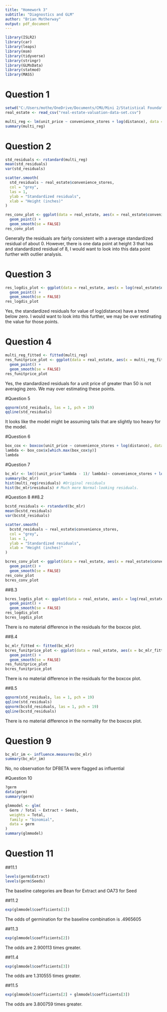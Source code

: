 ```yaml
---
title: "Homework 3"
subtitle: "Diagnostics and GLM"
author: "Brian Motherway"
output: pdf_document
---
```


```r
library(ISLR2)
library(car)
library(leaps)
library(msm)
library(tidyverse)
library(stringr)
library(GLMsData)
library(statmod)
library(MASS) 
```

# Question 1
```r
setwd("C:/Users/mothe/OneDrive/Documents/CMU/Mini 2/Statistical Foundations of Business Analytics/Data")
real_estate <- read_csv("real-estate-valuation-data-set.csv")

multi_reg <- lm(unit_price ~ convenience_stores + log(distance), data = real_estate)
summary(multi_reg)
```

# Question 2
```r
std_residuals <- rstandard(multi_reg)
mean(std_residuals)
var(std_residuals)

scatter.smooth(
  std_residuals ~ real_estate$convenience_stores,
  col = "grey",
  las = 1,
  ylab = "Standardized residuals",
  xlab = "Height (inches)"
)

res_conv_plot <- ggplot(data = real_estate, aes(x = real_estate$convenience_stores, y = std_residuals)) +
  geom_point() +
  geom_smooth(se = FALSE)
res_conv_plot
```
Generally the residuals are fairly consistent with a average standardized residual of about 0. However, there is one data point at height 3 that has and standardized residual of 8, I would want to look into this data point further with outlier analysis.

# Question 3
```r
res_logdis_plot <- ggplot(data = real_estate, aes(x = log(real_estate$distance), y = std_residuals)) +
  geom_point() +
  geom_smooth(se = FALSE)
res_logdis_plot
```
Yes, the standardized residuals for value of log(distance) have a trend below zero. I would want to look into this further, we may be over estimating the value for those points.

# Question 4
```r
multi_reg_fitted <- fitted(multi_reg)
res_funitprice_plot <- ggplot(data = real_estate, aes(x = multi_reg_fitted, y = std_residuals)) +
  geom_point() +
  geom_smooth(se = FALSE)
res_funitprice_plot 
```
Yes, the standardized residuals for a unit price of greater than 50 is not averaging zero. We may over estimating these points.

#Question 5
```r
qqnorm(std_residuals, las = 1, pch = 19)
qqline(std_residuals)
```
It looks like the model might be assuming tails that are slightly too heavy for the model.

#Question 6
```r
box_cox <- boxcox(unit_price ~ convenience_stores + log(distance), data = real_estate)
lambda <- box_cox$x[which.max(box_cox$y)] 
lambda
```
#Question 7 
```r
bc_mlr <- lm(((unit_price^lambda - 1)/ lambda)~ convenience_stores + log(distance),  data = real_estate)
summary(bc_mlr)
hist(multi_reg$residuals) #Original residuals
hist(bc_mlr$residuals) # Much more Normal-looking residuals.
```
#Question 8
##8.2
```r
bcstd_residuals <- rstandard(bc_mlr)
mean(bcstd_residuals)
var(bcstd_residuals)

scatter.smooth(
  bcstd_residuals ~ real_estate$convenience_stores,
  col = "grey",
  las = 1,
  ylab = "Standardized residuals",
  xlab = "Height (inches)"
)

bcres_conv_plot <- ggplot(data = real_estate, aes(x = real_estate$convenience_stores, y = bcstd_residuals)) +
  geom_point() +
  geom_smooth(se = FALSE)
res_conv_plot
bcres_conv_plot
```
##8.3
```r
bcres_logdis_plot <- ggplot(data = real_estate, aes(x = log(real_estate$distance), y = bcstd_residuals)) +
  geom_point() +
  geom_smooth(se = FALSE)
res_logdis_plot
bcres_logdis_plot
```
There is no material difference in the residuals for the boxcox plot.

##8.4
```r
bc_mlr_fitted <- fitted(bc_mlr)
bcres_funitprice_plot <- ggplot(data = real_estate, aes(x = bc_mlr_fitted, y = bcstd_residuals)) +
  geom_point() +
  geom_smooth(se = FALSE)
res_funitprice_plot 
bcres_funitprice_plot
```
There is no material difference in the residuals for the boxcox plot.

##8.5
```r
qqnorm(std_residuals, las = 1, pch = 19)
qqline(std_residuals)
qqnorm(bcstd_residuals, las = 1, pch = 19)
qqline(bcstd_residuals)
```
There is no material difference in the normality for the boxcox plot.

# Question 9
```r
bc_mlr_im <- influence.measures(bc_mlr)
summary(bc_mlr_im)
```
No, no observation for DFBETA were flagged as influential

#Question 10
```r
?germ
data(germ)
summary(germ)

glmmodel <- glm(
  Germ / Total ~ Extract + Seeds,
  weights = Total,
  family = "binomial",
  data = germ
)
summary(glmmodel)
```
# Question 11

##11.1
```r
levels(germ$Extract)
levels(germ$Seeds)
```
The baseline categories are Bean for Extract and OA73 for Seed

##11.2
```r
exp(glmmodel$coefficients[1])
```
The odds of germination for the baseline combination is .4965605

##11.3
```r
exp(glmmodel$coefficients[2])
```
The odds are 2.900113 times greater.

##11.4
```r
exp(glmmodel$coefficients[3])
```
The odds are 1.310555 times greater.

##11.5
```r
exp(glmmodel$coefficients[2] + glmmodel$coefficients[3])
```
The odds are 3.800759 times greater.
